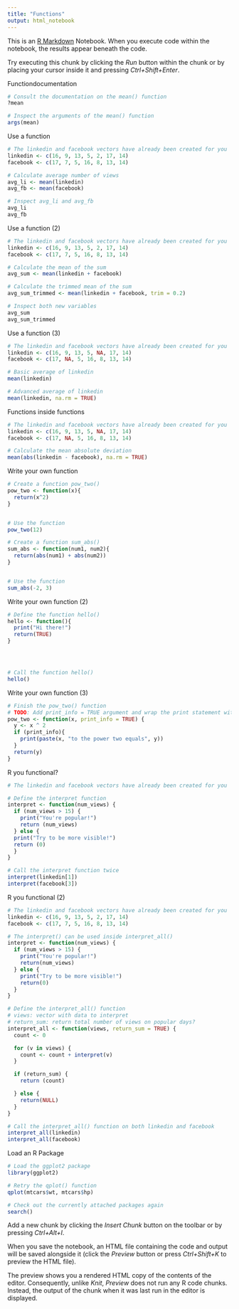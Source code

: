 ```yaml
---
title: "Functions"
output: html_notebook
---
```


This is an [R Markdown](http://rmarkdown.rstudio.com) Notebook. When you execute code within the notebook, the results appear beneath the code. 

Try executing this chunk by clicking the *Run* button within the chunk or by placing your cursor inside it and pressing *Ctrl+Shift+Enter*. 

Functiondocumentation

```r

# Consult the documentation on the mean() function
?mean

# Inspect the arguments of the mean() function
args(mean)


```

Use a function

```r
# The linkedin and facebook vectors have already been created for you
linkedin <- c(16, 9, 13, 5, 2, 17, 14)
facebook <- c(17, 7, 5, 16, 8, 13, 14)

# Calculate average number of views
avg_li <- mean(linkedin)
avg_fb <- mean(facebook)

# Inspect avg_li and avg_fb
avg_li
avg_fb

```

Use a function (2)

```r
# The linkedin and facebook vectors have already been created for you
linkedin <- c(16, 9, 13, 5, 2, 17, 14)
facebook <- c(17, 7, 5, 16, 8, 13, 14)

# Calculate the mean of the sum
avg_sum <- mean(linkedin + facebook)

# Calculate the trimmed mean of the sum
avg_sum_trimmed <- mean(linkedin + facebook, trim = 0.2)

# Inspect both new variables
avg_sum
avg_sum_trimmed
```

Use a function (3)

```r
# The linkedin and facebook vectors have already been created for you
linkedin <- c(16, 9, 13, 5, NA, 17, 14)
facebook <- c(17, NA, 5, 16, 8, 13, 14)

# Basic average of linkedin
mean(linkedin)

# Advanced average of linkedin
mean(linkedin, na.rm = TRUE)
```

Functions inside functions

```r
# The linkedin and facebook vectors have already been created for you
linkedin <- c(16, 9, 13, 5, NA, 17, 14)
facebook <- c(17, NA, 5, 16, 8, 13, 14)

# Calculate the mean absolute deviation
mean(abs(linkedin - facebook), na.rm = TRUE)
```

Write your own function

```r
# Create a function pow_two()
pow_two <- function(x){
  return(x^2)
}


# Use the function
pow_two(12)

# Create a function sum_abs()
sum_abs <- function(num1, num2){
  return(abs(num1) + abs(num2))
}


# Use the function
sum_abs(-2, 3)
```

Write your own function (2)

```r
# Define the function hello()
hello <- function(){
  print("Hi there!")
  return(TRUE)
}




# Call the function hello()
hello()
```

Write your own function (3)

```r
# Finish the pow_two() function
# TODO: Add print_info = TRUE argument and wrap the print statement with if statement
pow_two <- function(x, print_info = TRUE) {
  y <- x ^ 2
  if (print_info){
    print(paste(x, "to the power two equals", y))
  }
  return(y)
}

```

R you functional?

```r
# The linkedin and facebook vectors have already been created for you

# Define the interpret function
interpret <- function(num_views) {
  if (num_views > 15) {
    print("You're popular!")
    return (num_views)
  } else {
  print("Try to be more visible!")
  return (0)
  }
}

# Call the interpret function twice
interpret(linkedin[1])
interpret(facebook[3])
```

R you functional (2)

```r
# The linkedin and facebook vectors have already been created for you
linkedin <- c(16, 9, 13, 5, 2, 17, 14)
facebook <- c(17, 7, 5, 16, 8, 13, 14)

# The interpret() can be used inside interpret_all()
interpret <- function(num_views) {
  if (num_views > 15) {
    print("You're popular!")
    return(num_views)
  } else {
    print("Try to be more visible!")
    return(0)
  }
}

# Define the interpret_all() function
# views: vector with data to interpret
# return_sum: return total number of views on popular days?
interpret_all <- function(views, return_sum = TRUE) {
  count <- 0

  for (v in views) {
    count <- count + interpret(v)
  }

  if (return_sum) {
    return (count)

  } else {
    return(NULL)
  }
}

# Call the interpret_all() function on both linkedin and facebook
interpret_all(linkedin)
interpret_all(facebook)
```

Load an R Package

```r
# Load the ggplot2 package
library(ggplot2)

# Retry the qplot() function
qplot(mtcars$wt, mtcars$hp)

# Check out the currently attached packages again
search()
```



Add a new chunk by clicking the *Insert Chunk* button on the toolbar or by pressing *Ctrl+Alt+I*.

When you save the notebook, an HTML file containing the code and output will be saved alongside it (click the *Preview* button or press *Ctrl+Shift+K* to preview the HTML file).

The preview shows you a rendered HTML copy of the contents of the editor. Consequently, unlike *Knit*, *Preview* does not run any R code chunks. Instead, the output of the chunk when it was last run in the editor is displayed.
